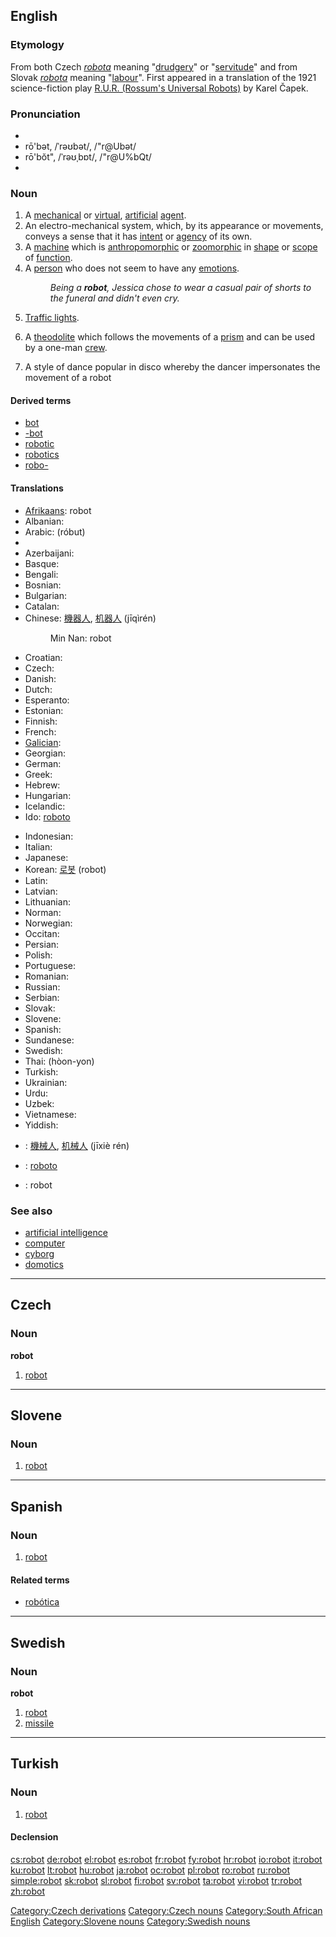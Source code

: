 {{was wotd|2006|December|17}}
==English==

===Etymology===
From both Czech ''[[robota]]'' meaning "[[drudgery]]" or "[[servitude]]" and from Slovak ''[[robota]]'' meaning "[[labour]]".  First appeared in a translation of the 1921 science-fiction play [[W:R.U.R. (Rossum's Universal Robots)|R.U.R. (Rossum's Universal Robots)]] by Karel Čapek.

===Pronunciation===
* {{IPA|/ɹəʊbɒt/}}
* rō'bət, /ˈrəʊbət/, /"r@Ubət/<!-- standard UK or just RP? -->
* rō'bŏt", /ˈrəʊˌbɒt/, /"r@U%bQt/<!-- Aus & US, others? -->
* {{audio|en-us-robot.ogg|Audio (US)}}

===Noun===
{{wikipedia}}
{{en-noun}}

# A [[mechanical]] or [[virtual]], [[artificial]] [[agent]].
# An electro-mechanical system, which, by its appearance or movements, conveys a sense that it has [[intent]] or [[agency]] of its own.
# A [[machine]] which is [[anthropomorphic]] or [[zoomorphic]] in [[shape]] or [[scope]] of [[function]].
# A [[person]] who does not seem to have any [[emotions]].
#: ''Being a '''robot''', Jessica chose to wear a casual pair of shorts to the funeral and didn't even cry.''
# {{South Africa}} [[traffic light|Traffic lights]].
# {{surveying}} A [[theodolite]] which follows the movements of a [[prism]] and can be used by a one-man [[crew]].
# A style of dance popular in disco whereby the dancer impersonates the movement of a robot

====Derived terms====
* [[bot]]
* [[-bot]]
* [[robotic]]
* [[robotics]]
* [[robo-]]

====Translations====
{{trans-top|mechanical or virtual, artificial agent}}
* [[Afrikaans]]: robot
* Albanian: {{t|sq|roboti}}
* Arabic: {{Arab|[[روبوت]]}} (róbut) {{m}}
* {{trreq|Armenian}}
* Azerbaijani: {{t|az|robot}}
* Basque: {{t|eu|robot}}
* Bengali: {{t|bn|রোবট}}
* Bosnian: {{t|bs|robot|m}}
* Bulgarian: {{t|bg|робот|m}}
* Catalan: {{t|ca|robot|m}}
* Chinese: [[機器人]], [[机器人]] (jīqìrén)
*: Min Nan: robot
* Croatian: {{t|hr|robot|m}}
* Czech: {{t+|cs|robot|m}}
* Danish: {{t|da|robot}}
* Dutch: {{t-|nl|robot}}
* Esperanto: {{t|eo|roboto}}
* Estonian: {{t|et|robot}}
* Finnish: {{t+|fi|robotti}}
* French: {{t|fr|robot|m}}
* [[Galician]]: {{t-|gl|robot|xs=Galician|m}}
* Georgian: {{t|ka|რობოტი|tr=roboti}}
* German: {{t+|de|Roboter|m}}
* Greek: {{t|el|ρομπότ|tr=robót|m}}
* Hebrew: {{t|he|רובוט|tr=robot}}
* Hungarian: {{t|hu|robot}}
* Icelandic: {{t|is|þjarki}}
* Ido: [[roboto]]
{{trans-mid}}
* Indonesian: {{t|id|robot}}
* Italian: {{t|it|robot|m}}
* Japanese: {{t-|ja|ロボット|tr=robotto|sc=Jpan}}
* Korean: [[로봇]] (robot)
* Latin: {{t|la|robotum|n}}
* Latvian: {{t|lv|robots}}
* Lithuanian: {{t|lt|robotas}}
* Norman: {{t-|nrm|robot|m}}
* Norwegian: {{t|no|robot}}
* Occitan: {{t|oc|robòt|m}}
* Persian: {{fa-Arab|[[روبات]]}}
* Polish: {{t|pl|robot|m}}
* Portuguese: {{t|pt|robot|m}}
* Romanian: {{t|ro|robot|m}}
* Russian: {{t+|ru|робот|m|tr=róbot|sc=Cyrl}}
* Serbian: {{t-|sr|робот|m|sc=Cyrl}}
* Slovak: {{t|sk|robot|m}}
* Slovene: {{t+|sl|robot|m}}
* Spanish: {{t+|es|robot|m}}
* Sundanese: {{t-|su|robot}}
* Swedish: {{t|sv|robot}}
* Thai: {{Thai|[[หุ่นยนต์]]}} (hòon-yon)
* Turkish: {{t|tr|robot}}
* Ukrainian: {{t|uk|робот|m}}
* Urdu: {{ur-Arab|[[روبالہ]]}}
* Uzbek: {{t-|uz|robot}}
* Vietnamese: {{t|vi|người máy}}
* Yiddish: {{t-|yi|ראבאט|tr=robot}}
{{trans-bottom}}

{{trans-top|Translations to be checked}}
* {{ttbc|Chinese}}: [[機械人]], [[机械人]] (jīxiè rén)
* {{ttbc|Esperanto}}: [[roboto]]
* {{ttbc|Welsh}}: robot {{m}}
{{trans-bottom}}

===See also===
* [[artificial intelligence]]
* [[computer]]
* [[cyborg]]
* [[domotics]]

----

==Czech==

===Noun===
'''robot''' {{m}}

# [[#English|robot]]

[[Category:Czech derivations]]
[[Category:Czech nouns]]
[[Category:South African English]]

----

==Slovene==

===Noun===
{{sl-noun-m}}

# [[robot#English|robot]]

[[Category:Slovene nouns]]

----

==Spanish==

===Noun===
{{es-noun-m}}

# [[robot#English|robot]]

====Related terms====
* [[robótica]]

----

==Swedish==

===Noun===
'''robot''' {{c}}

# [[robot#English|robot]]
# [[missile]]

[[Category:Swedish nouns]]

----

==Turkish==

===Noun===
{{infl|tr|noun}}

# [[robot]]

====Declension====

{{tr-decl-noun
|robot|robotlar
|robotu|robotları
|robota|robotlara
|robotta|robotlarda
|robottan|robotlardan
|robotun|robotların
}}

[[cs:robot]]
[[de:robot]]
[[el:robot]]
[[es:robot]]
[[fr:robot]]
[[fy:robot]]
[[hr:robot]]
[[io:robot]]
[[it:robot]]
[[ku:robot]]
[[lt:robot]]
[[hu:robot]]
[[ja:robot]]
[[oc:robot]]
[[pl:robot]]
[[ro:robot]]
[[ru:robot]]
[[simple:robot]]
[[sk:robot]]
[[sl:robot]]
[[fi:robot]]
[[sv:robot]]
[[ta:robot]]
[[vi:robot]]
[[tr:robot]]
[[zh:robot]]